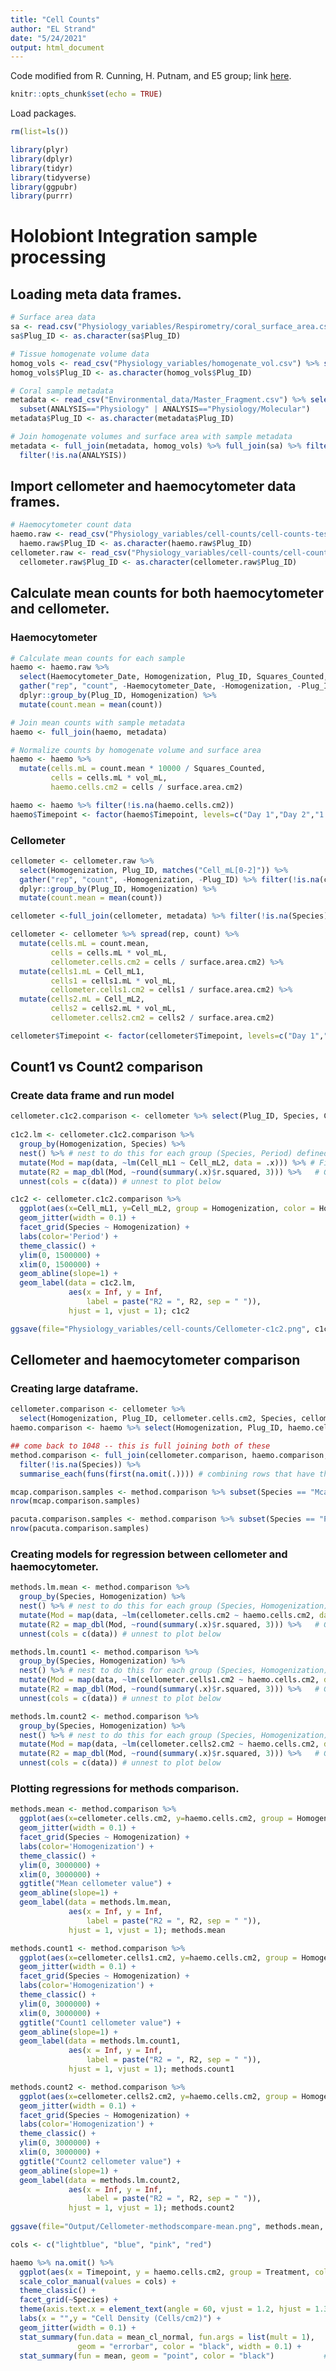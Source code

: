```yaml
---
title: "Cell Counts"
author: "EL Strand"
date: "5/24/2021"
output: html_document
---
```


Code modified from R. Cunning, H. Putnam, and E5 group; link [here](https://github.com/urol-e5/timeseries/blob/master/timepoint_1/scripts/Sym-Density.Rmd).

```r
knitr::opts_chunk$set(echo = TRUE)
```

Load packages.
```r
rm(list=ls())

library(plyr)
library(dplyr)
library(tidyr)
library(tidyverse)
library(ggpubr)
library(purrr)
```

# Holobiont Integration sample processing 

## Loading meta data frames. 

```r
# Surface area data
sa <- read.csv("Physiology_variables/Respirometry/coral_surface_area.csv") %>% dplyr::rename(Plug_ID = Sample_ID) %>% select(Plug_ID, surface.area.cm2)
sa$Plug_ID <- as.character(sa$Plug_ID)

# Tissue homogenate volume data
homog_vols <- read_csv("Physiology_variables/homogenate_vol.csv") %>% select(Species, Plug_ID, vol_mL)
homog_vols$Plug_ID <- as.character(homog_vols$Plug_ID)

# Coral sample metadata
metadata <- read_csv("Environmental_data/Master_Fragment.csv") %>% select(Species, Plug_ID, Tank, Treatment, Temperature, CO2, Timepoint, ANALYSIS, Sample.Date) %>%
  subset(ANALYSIS=="Physiology" | ANALYSIS=="Physiology/Molecular")
metadata$Plug_ID <- as.character(metadata$Plug_ID)

# Join homogenate volumes and surface area with sample metadata
metadata <- full_join(metadata, homog_vols) %>% full_join(sa) %>% filter(!is.na(vol_mL)) %>% 
  filter(!is.na(ANALYSIS))
```

## Import cellometer and haemocytometer data frames. 

```r
# Haemocytometer count data
haemo.raw <- read_csv("Physiology_variables/cell-counts/cell-counts-testing-haemo.csv") %>% filter(Tech == "Emma Strand")
  haemo.raw$Plug_ID <- as.character(haemo.raw$Plug_ID)
cellometer.raw <- read_csv("Physiology_variables/cell-counts/cell-counts-testing-cellometer.csv") %>% filter(Tech == "Emma Strand")
  cellometer.raw$Plug_ID <- as.character(cellometer.raw$Plug_ID)
```

## Calculate mean counts for both haemocytometer and cellometer.

### Haemocytometer

```r
# Calculate mean counts for each sample
haemo <- haemo.raw %>%
  select(Haemocytometer_Date, Homogenization, Plug_ID, Squares_Counted, matches("Count[0-9]")) %>%
  gather("rep", "count", -Haemocytometer_Date, -Homogenization, -Plug_ID, -Squares_Counted) %>% filter(!is.na(count)) %>%
  dplyr::group_by(Plug_ID, Homogenization) %>%
  mutate(count.mean = mean(count))

# Join mean counts with sample metadata
haemo <- full_join(haemo, metadata) 

# Normalize counts by homogenate volume and surface area
haemo <- haemo %>%
  mutate(cells.mL = count.mean * 10000 / Squares_Counted,
         cells = cells.mL * vol_mL,
         haemo.cells.cm2 = cells / surface.area.cm2)

haemo <- haemo %>% filter(!is.na(haemo.cells.cm2))
haemo$Timepoint <- factor(haemo$Timepoint, levels=c("Day 1","Day 2","1 week","2 week","4 week","6 week","8 week","12 week","16 week"))
```

### Cellometer

```r
cellometer <- cellometer.raw %>% 
  select(Homogenization, Plug_ID, matches("Cell_mL[0-2]")) %>%
  gather("rep", "count", -Homogenization, -Plug_ID) %>% filter(!is.na(count)) %>%
  dplyr::group_by(Plug_ID, Homogenization) %>%
  mutate(count.mean = mean(count))

cellometer <-full_join(cellometer, metadata) %>% filter(!is.na(Species)) %>% filter(!is.na(Homogenization))

cellometer <- cellometer %>% spread(rep, count) %>%
  mutate(cells.mL = count.mean,
         cells = cells.mL * vol_mL,
         cellometer.cells.cm2 = cells / surface.area.cm2) %>%
  mutate(cells1.mL = Cell_mL1,
         cells1 = cells1.mL * vol_mL,
         cellometer.cells1.cm2 = cells1 / surface.area.cm2) %>%
  mutate(cells2.mL = Cell_mL2,
         cells2 = cells2.mL * vol_mL,
         cellometer.cells2.cm2 = cells2 / surface.area.cm2)

cellometer$Timepoint <- factor(cellometer$Timepoint, levels=c("Day 1","Day 2","1 week","2 week","4 week","6 week","8 week","12 week","16 week"))
```

## Count1 vs Count2 comparison

### Create data frame and run model
```r
cellometer.c1c2.comparison <- cellometer %>% select(Plug_ID, Species, Cell_mL1, Cell_mL2, Homogenization)
  
c1c2.lm <- cellometer.c1c2.comparison %>%
  group_by(Homogenization, Species) %>%
  nest() %>% # nest to do this for each group (Species, Period) defined above 
  mutate(Mod = map(data, ~lm(Cell_mL1 ~ Cell_mL2, data = .x))) %>% # Fit linear model
  mutate(R2 = map_dbl(Mod, ~round(summary(.x)$r.squared, 3))) %>%   # Get the R2
  unnest(cols = c(data)) # unnest to plot below

c1c2 <- cellometer.c1c2.comparison %>%
  ggplot(aes(x=Cell_mL1, y=Cell_mL2, group = Homogenization, color = Homogenization)) + 
  geom_jitter(width = 0.1) + 
  facet_grid(Species ~ Homogenization) +
  labs(color='Period') + 
  theme_classic() +
  ylim(0, 1500000) + 
  xlim(0, 1500000) + 
  geom_abline(slope=1) + 
  geom_label(data = c1c2.lm, 
             aes(x = Inf, y = Inf, 
                 label = paste("R2 = ", R2, sep = " ")),
             hjust = 1, vjust = 1); c1c2

ggsave(file="Physiology_variables/cell-counts/Cellometer-c1c2.png", c1c2, width = 11, height = 6, units = c("in"))
```

## Cellometer and haemocytometer comparison

### Creating large dataframe.

```r
cellometer.comparison <- cellometer %>%
  select(Homogenization, Plug_ID, cellometer.cells.cm2, Species, cellometer.cells1.cm2, cellometer.cells2.cm2) 
haemo.comparison <- haemo %>% select(Homogenization, Plug_ID, haemo.cells.cm2)

## come back to 1048 -- this is full joining both of these 
method.comparison <- full_join(cellometer.comparison, haemo.comparison, join_by = "Plug_ID") %>% 
  filter(!is.na(Species)) %>%
  summarise_each(funs(first(na.omit(.)))) # combining rows that have the same data (plug ids with cellometer and haemcy but originally on two different rows)

mcap.comparison.samples <- method.comparison %>% subset(Species == "Mcapitata" & Homogenization == "1min") %>% na.omit()
nrow(mcap.comparison.samples)

pacuta.comparison.samples <- method.comparison %>% subset(Species == "Pacuta" & Homogenization == "1min") %>% na.omit()
nrow(pacuta.comparison.samples)
```

### Creating models for regression between cellometer and haemocytometer.

```r
methods.lm.mean <- method.comparison %>%
  group_by(Species, Homogenization) %>%
  nest() %>% # nest to do this for each group (Species, Homogenization) defined above 
  mutate(Mod = map(data, ~lm(cellometer.cells.cm2 ~ haemo.cells.cm2, data = .x))) %>% # Fit linear model
  mutate(R2 = map_dbl(Mod, ~round(summary(.x)$r.squared, 3))) %>%   # Get the R2
  unnest(cols = c(data)) # unnest to plot below 

methods.lm.count1 <- method.comparison %>%
  group_by(Species, Homogenization) %>%
  nest() %>% # nest to do this for each group (Species, Homogenization) defined above 
  mutate(Mod = map(data, ~lm(cellometer.cells1.cm2 ~ haemo.cells.cm2, data = .x))) %>% # Fit linear model
  mutate(R2 = map_dbl(Mod, ~round(summary(.x)$r.squared, 3))) %>%   # Get the R2
  unnest(cols = c(data)) # unnest to plot below 

methods.lm.count2 <- method.comparison %>%
  group_by(Species, Homogenization) %>%
  nest() %>% # nest to do this for each group (Species, Homogenization) defined above 
  mutate(Mod = map(data, ~lm(cellometer.cells2.cm2 ~ haemo.cells.cm2, data = .x))) %>% # Fit linear model
  mutate(R2 = map_dbl(Mod, ~round(summary(.x)$r.squared, 3))) %>%   # Get the R2
  unnest(cols = c(data)) # unnest to plot below 
```

### Plotting regressions for methods comparison. 

```r
methods.mean <- method.comparison %>%
  ggplot(aes(x=cellometer.cells.cm2, y=haemo.cells.cm2, group = Homogenization, color = Homogenization)) + 
  geom_jitter(width = 0.1) + 
  facet_grid(Species ~ Homogenization) +
  labs(color='Homogenization') +
  theme_classic() + 
  ylim(0, 3000000) + 
  xlim(0, 3000000) +
  ggtitle("Mean cellometer value") +
  geom_abline(slope=1) +
  geom_label(data = methods.lm.mean, 
             aes(x = Inf, y = Inf, 
                 label = paste("R2 = ", R2, sep = " ")),
             hjust = 1, vjust = 1); methods.mean

methods.count1 <- method.comparison %>%
  ggplot(aes(x=cellometer.cells1.cm2, y=haemo.cells.cm2, group = Homogenization, color = Homogenization)) + 
  geom_jitter(width = 0.1) + 
  facet_grid(Species ~ Homogenization) +
  labs(color='Homogenization') +
  theme_classic() + 
  ylim(0, 3000000) + 
  xlim(0, 3000000) +
  ggtitle("Count1 cellometer value") +
  geom_abline(slope=1) +
  geom_label(data = methods.lm.count1, 
             aes(x = Inf, y = Inf, 
                 label = paste("R2 = ", R2, sep = " ")),
             hjust = 1, vjust = 1); methods.count1

methods.count2 <- method.comparison %>%
  ggplot(aes(x=cellometer.cells2.cm2, y=haemo.cells.cm2, group = Homogenization, color = Homogenization)) + 
  geom_jitter(width = 0.1) + 
  facet_grid(Species ~ Homogenization) +
  labs(color='Homogenization') +
  theme_classic() + 
  ylim(0, 3000000) + 
  xlim(0, 3000000) +
  ggtitle("Count2 cellometer value") +
  geom_abline(slope=1) +
  geom_label(data = methods.lm.count2, 
             aes(x = Inf, y = Inf, 
                 label = paste("R2 = ", R2, sep = " ")),
             hjust = 1, vjust = 1); methods.count2
  
ggsave(file="Output/Cellometer-methodscompare-mean.png", methods.mean, width = 11, height = 6, units = c("in"))
```


```r
cols <- c("lightblue", "blue", "pink", "red")

haemo %>% na.omit() %>%
  ggplot(aes(x = Timepoint, y = haemo.cells.cm2, group = Treatment, color = Treatment)) +
  scale_color_manual(values = cols) +
  theme_classic() + 
  facet_grid(~Species) + 
  theme(axis.text.x = element_text(angle = 60, vjust = 1.2, hjust = 1.3)) + #Set the text angle
  labs(x = "",y = "Cell Density (Cells/cm2)") +
  geom_jitter(width = 0.1) +  
  stat_summary(fun.data = mean_cl_normal, fun.args = list(mult = 1),    # Plot standard error
               geom = "errorbar", color = "black", width = 0.1) +
  stat_summary(fun = mean, geom = "point", color = "black")           # Plot mean
```

